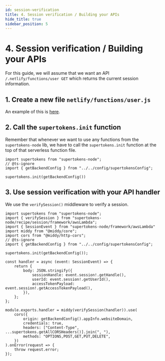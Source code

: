 ```yaml
---
id: session-verification
title: 4. Session verification / Building your APIs
hide_title: true
sidebar_position: 5
---
```



# 4. Session verification / Building your APIs

<OAuthVerifyTokensCallout />

For this guide, we will assume that we want an API `/.netlify/functions/user GET` which returns the current session information.

## 1. Create a new file `netlify/functions/user.js`
An example of this is [here](https://github.com/supertokens/supertokens-auth-react/blob/master/examples/with-netlify/netlify/functions/user.js).

## 2. Call the `supertokens.init` function

Remember that whenever we want to use any functions from the `supertokens-node` lib, we have to call the `supertokens.init` function at the top of that serverless function file.

```tsx title="netlify/functions/user.ts"
import supertokens from "supertokens-node";
// @ts-ignore
import { getBackendConfig } from "../../config/supertokensConfig";

supertokens.init(getBackendConfig())
```

## 3. Use session verification with your API handler
We use the `verifySession()` middleware to verify a session.

```tsx title="netlify/functions/user.ts"
import supertokens from "supertokens-node";
import { verifySession } from "supertokens-node/recipe/session/framework/awsLambda";
import { SessionEvent } from "supertokens-node/framework/awsLambda"
import middy from "@middy/core";
import cors from "@middy/http-cors";
// @ts-ignore
import { getBackendConfig } from "../../config/supertokensConfig";

supertokens.init(getBackendConfig());

const handler = async (event: SessionEvent) => {
    return {
        body: JSON.stringify({
            sessionHandle: event.session!.getHandle(),
            userId: event.session!.getUserId(),
            accessTokenPayload: event.session!.getAccessTokenPayload(),
        }),
    };
};

module.exports.handler = middy(verifySession(handler)).use(
    cors({
        origin: getBackendConfig().appInfo.websiteDomain,
        credentials: true,
        headers: ["Content-Type", ...supertokens.getAllCORSHeaders()].join(", "),
        methods: "OPTIONS,POST,GET,PUT,DELETE",
    })
).onError(request => {
    throw request.error;
});
```
